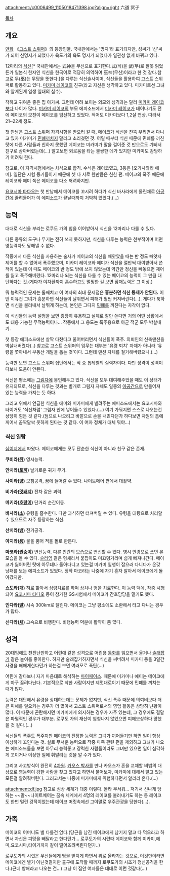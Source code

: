 attachment:/c0006499_1105018471398.jpg?align=right 六道 冥子

[[목차]]

== 개요 ==
[[만화]] 《[[고스트 스위퍼]]》의 등장인물. 국내판에서는 '명지'라 표기되지만, 성씨가 '신'씨가 되어 신명지가 되었다가 육도가의 육도 명지가 되었다가 일관성 없게 바뀌고 있다. 

12마리의 [[식신]][* 국내판에서는 式神을 무신으로 표기한다.式(식)을 武(무)로 잘못 읽었든가 일본식 한자인 식신을 한국어로 적당히 의역하여 巫神(무신)이라고 한 것 같다.참고로 무(巫)는 무당을 뜻한다.]을 다루는 식신술사이며, 식신들을 활용하여 고스트 스위퍼로 활동하고 있다. [[미카미 레이코]]의 친구(라고 자신은 생각하고 있다. 미카미로선 그녀와 알게된게 일생 일대의 실수).

착하고 귀여운 좋은 집 아가씨. 그런데 어려 보이는 외모와 성격과는 달리 [[미카미 레이코]]보다 나이가 많다. [[미카미 레이코]]의 부모 에피소드에서 [[미카미 레이코]]가 태어나기도 전에 메이코의 모친이 메이코를 임신하고 있었다. 적어도 미카미보다 1,2살 연상. 따라서 21~22세 정도.

첫 만남은 고스트 스위퍼 자격시험을 받으러 갈 때, 메이코가 식신을 잔뜩 부리면서 다니고 있자 미카미가 [[민폐]]끼치지 말라고 소리쳤던 것. 어릴 때부터 식신 때문에 민폐를 끼친 탓에 다른 사람들과 친하지 못했던 메이코는 미카미가 말을 걸어준 것 만으로도 기뻐서 친구로 삼아버렸는데(…) 알고보면 외로움을 타는 불쌍한 데가 있지만 미카미도 감당하기 어려워 한다.

참고로, 이 자격시험에서는 차석으로 합격. 수석은 레이코였고, 3등은 [오가사와라 에미]. 일단은 시험 동기들이기 때문에 셋 다 서로 웬만큼은 친한 편. 메이코의 폭주 때문에 레이코와 에미 쪽은 메이코를 다소 꺼려하지만.

[[요코시마 타다오]]는 첫 만남에서 메이코를 꼬시려 하다가 식신 바사라에게 물린채로 [[아공간]]에 끌려들어가 이 에피소드가 끝날때까지 처박혀 있었다.(…)

== 능력 ==
대대로 식신을 부리는 로쿠도 가의 힘을 이어받아서 식신을 12마리나 다룰 수 있다.

다른 종류의 도구나 무기는 전혀 쓰지 못하지만, 식신을 다루는 능력은 천부적이며 어떤 영능력자도 당해낼 수 없다.

작중에서 다른 식신을 사용하는 술사가 메이코의 식신을 빼앗았을 때는 반 정도 빼앗자 제어를 할 수 없어서 폭주했으며, 미카미 레이코와 에미가 식신을 절반씩 대여받아서 쓴적이 있는데 이 때도 메이코의 반 정도 밖에 쓰지 않았는데 약간만 정신을 빼놓으면 제어를 잃고 폭주해버렸다. 12마리나 되는 식신을 다룰 수 있는 메이코의 능력이 그 만큼 대단하다는 것.(게다가 야차환까지 흡수하고도 멀쩡한 걸 보면 잠재능력은 그 이상.)

뭐 능력적인 문제는 둘째치고 이 여자의 최대 문제점은 '''흥분하면 식신 통제가 안된다.''' 어떤 이유건 그녀가 흥분하면 식신들이 날뛰면서 피해가 훨씬 커져버린다(…). 게다가 툭하면 식신을 불러내서 날뛰게 하는데, 본인은 그다지 [[민폐]]를 끼친다는 자각이 없다.

이 식신들의 능력 설정을 보면 굉장히 유용하고 실제로 잘만 쓴다면 거의 어떤 상황에서도 대응 가능한 무적능력이나... 작중에서 그 용도는 폭주용으로 아군 적군 모두 박살내기.

첫 등장 에피소드에선 살짝 다쳤다고 울어버리면서 식신들이 폭주. 의뢰인의 신축맨션을 박살내버렸다(..) 참고로 고스트 스위퍼의 임무는 대부분 '유령 퇴치' 자체가 아니라 '유령을 쫓아내서 부동산 개발을 돕는 것'이다. 그런데 맨션 자체를 철거해버렸으니.(…)

능력만 보면 고스트 스위퍼 집단에서는 작 중 톱레벨의 실력자이다. 다만 성격이 성격이다보니 도움이 안된다.

식신은 평소에는 [[그림자]]에 봉인해두고 있다. 식신을 모두 대여해주었을 때도 이 상태가 유지되므로, 식신을 다루는 것과는 별개로 그림자 자체도 일종의 [[아공간]]으로 만들어져 있는 능력을 가지는 듯 하다.

그리고 위에서 언급한 식신을 에미와 미카미에게 빌려주는 에피소드에서는 요코시마와 타이거도 '식신처럼' 그림자 안에 넣어둘수 있었다.(…) 여기 가둬지면 스스로 나오는건 상당히 힘든 것 같다.(덤으로 나오려고 바깥으로 손을 내민다던가 하다보면 차원의 틈에 끼어서 꼼짝달싹 못하게 된다는 것 같다. 이 여자 정체가 대체 뭐야...)

=== 식신 일람 ===
[[십이지]]에서 따왔다. 메이코에게는 모두 단순한 식신이 아니라 친구 같은 존재.

'''쿠비라([[쥐]])'''
영시능력.

'''안치라([[토끼]])'''
날카로운 귀가 무기.

'''사이라([[양]])'''
모침공격, 꿈에 들어갈 수 있다. 나이트메어 편에서 대활약.

'''비가라([[멧돼지]])'''
전차 같은 괴력.

'''메키라([[호랑이]])'''
단거리 순간이동.

'''바사라([[소]])'''
유령을 흡수한다. 다만 과식하면 터져버릴 수 있다. 유령을 대량으로 처리할 수 있으므로 자주 등장하는 식신.

'''산치라([[뱀]])'''
전기공격.

'''아지라([[용]])'''
불을 뿜어 적을 돌로 만든다.

'''마코라([[원숭이]])'''
변신능력. 다른 인간의 모습으로 변신할 수 있다. 영시 안경으로 쓰면 본 모습을 볼 수 있다. [[슬라임]] 같은 형체라서 붙잡아도 미끄덩거리며 쉽게 빠져나간다. 메이코가 잃어버린 탓에 아무데나 돌아다니고 있는걸 미카미 일행이 잡으러 다니다가 온갖 낭패를 보는 에피소드가 있었다. 정작 마코라는 나중에 자기 혼자 알아서 메이코에게 돌아갔지만.

'''쇼도라([[개]])'''
혀로 핥아서 심령치료를 하며 상처나 병을 치료한다. 이 능력 덕에, 작중 시행되어 [[요코시마 타다오]] 등이 참가한 GS시험에서 메이코가 간호담당을 맡기도 했다.

'''인다라([[말]])'''
시속 300km로 달린다. 메이코는 그냥 평소에도 소환해서 타고 다니는 경우가 많다.

'''신다라([[새]])'''
고속으로 비행한다. 비행능력 덕분에 활약이 좀 많다.

== 성격 ==
20대임에도 천진난만하고 어린애 같은 성격으로 어린용 [[동화]]를 읽으면서 울거나 [[술래잡기]] 같은 놀이를 좋아한다. 하지만 술래잡기하자면서 식신을 써버려서 미카미 등을 3일간 사경을 해매게한다던가 하는걸 보면 여러모로 폭탄(...)

어린애 같다보니 자기 마음대로 해석하는 [[마이페이스]]. 때문에 미카미나 에미는 메이코에게 마구 끌려다닌다. 기본적으로 착한 사람이지만 제멋대로이기 때문에 민폐를 끼치는 때가 많다.

능력은 대단해서 유령을 상대하는데는 문제가 없지만, 식신 폭주 때문에 의뢰비보다 더 큰 피해를 일으키는 경우가 더 많아서 고스트 스위퍼로서의 영업 활동은 상당히 난황이 많다. 이 때문에 곤란해지면 미카미에게 의지하는 경우가 자주 있는데, 그 경우에도 결말은 파멸적인 경우가 대부분. 로쿠도 가의 재산이 엄청나지 않았으면 피해보상하다 망했을 것 같다.(...)

식신들의 폭주도 폭주지만 메이코의 진정한 능력은 그녀가 끼어들기만 하면 일이 항상 이상하게 꼬인다는 것. 실로 무서운 능력으로 작중 마족 관련 편을 제외하고 그녀가 나오는 에피소드들을 보면 아무리 능력좋고 강력한 사람들이라도 그녀만 있으면 일이 심각하게 꼬이거나 이상한 일에 휘말리는 것을 알 수가 있다.

그리고 사고방식이 완전히 [[4차원]]. [[카오스 박사]]를 만나 카오스가 혼을 교체할 비법의 대상으로 영능력이 강한 사람을 찾고 있다고 하면서 물어보자, 미카미에 대해서 알고 있는 모든걸 알려줘버린다. 그러고서는 나중에 미카미에게 위험하다면서 알리러 온다.(…)

attachment:df.jpg
참고로 심상 세계가 대충 이렇다. 몰라 무서워...
저기서 신나게 당하는 ~~말~~나이트메어는 꿈속 세계에서 4명의 레이코를 불러내기도 하는 등 레이코도 한번 털린 강적이었는데 메이코 머릿속에선 그야말로 우주관광을 당한다(...). 

== 가족 ==
메이코의 어머니도 별 다를건 없다.(당근을 남긴 메이코에게 남기지 말고 다 먹으라고 하면서 자신은 피망을 빼달라고 한다던가... 로쿠도가의 시련때 메이코와 함께 미카미,에미,요코시마,타이거까지 같이 떨어뜨려버린다던가..)

로쿠도가의 시련은 무신들에게 땅을 받치게 하면서 위로 올라가는 것으로, 이것만이라면 메이코에겐 별거 아닌것같지만 출구에 도착할 때까지 로쿠도가의 시조가 정신공격을 한다.(근데 방해라고 나오는 건...) 그냥 이 집안 여자들은 대대로 이런 것같다(...)
